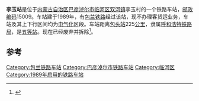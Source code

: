 {{noteTA
|1=zh-cn:始发车次; zh-hk:列車班次;
|2=zh-cn:车次; zh-hk:班次;
}}
{{Infobox China railway station 
|车站名称 = 李玉站
|图片 = 
|图片介绍 = 
|其他名称 = 
|车站拼音 = Liyu
|英文名称 = Liyu Railway Station
|车站地址 = [[内蒙古自治区|内蒙古自治区]][[巴彦淖尔市|巴彦淖尔市]][[临河区|临河区]][[双河镇_(巴彦淖尔市)|双河镇]]李玉村
|坐标 = {{coord|40.710962|N|107.355298|E|display=inline,title}}
|归属 = [[呼和浩特铁路局|呼和浩特铁路局]]
|线路 = [[包兰铁路|包兰铁路]]
|车站等级 = [[五等站_(中铁)|五等站]]
|使用状态 = 已撤销
}}
'''李玉站'''是位于[[内蒙古自治区|内蒙古自治区]][[巴彦淖尔市|巴彦淖尔市]][[临河区|临河区]][[双河镇_(巴彦淖尔市)|双河镇]]李玉村的一个铁路车站，[[邮政编码|邮政编码]]15009。车站建于1989年，有[[包兰铁路|包兰铁路]]经过该站，现不办理客货运业务，车站及其上下行区间均为[[电气化|电气化]]区段。车站距离[[包头站|包头站]]225[[公里|公里]]，隶属[[呼和浩特铁路局|呼和浩特铁路局]]，是[[五等站_(中铁)|五等站]]。现在已经废弃并拆除<ref>{{Cite book|title=中国铁路站名词典|last=[[孙本祥|孙本祥]]主编|first=|publisher=北京：[[中国铁道出版社|中国铁道出版社]]|year=2003.04|isbn=7-113-03941-3|location=|pages=618-622}}</ref>。

==参考==
{{reflist}}
{{start rail box}}
{{s-inop|[[临河站|临河站]]|{{站|包头}}方向}}
{{s-line|[[包兰铁路|包兰铁路]]<br />← 7km <s>李玉站</s> 7km →}}
{{s-inop|<s>[[蓿荄站|蓿荄站]]</s>|{{站|兰州}}方向}}
{{end box}}
{{包兰铁路}}
{{铁路车站小作品}}
{{内蒙古小作品}}

[[Category:包兰铁路车站|Category:包兰铁路车站]]
[[Category:巴彦淖尔市铁路车站|Category:巴彦淖尔市铁路车站]]
[[Category:临河区|Category:临河区]]
[[Category:1989年启用的铁路车站|Category:1989年启用的铁路车站]]